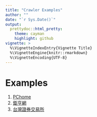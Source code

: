 ```yaml
---
title: "Crawler Examples"
author: ""
date: "`r Sys.Date()`"
output:
  prettydoc::html_pretty:
    theme: cayman
    highlight: github
vignette: >
  %\VignetteIndexEntry{Vignette Title}
  %\VignetteEngine{knitr::rmarkdown}
  %\VignetteEncoding{UTF-8}
---
```


# Examples
1. [PChome](pchome_fill_in.html)
2. [鉅亨網](cnyes_fill_in.html)
3. [台灣證券交易所](twse_fill_in.html)